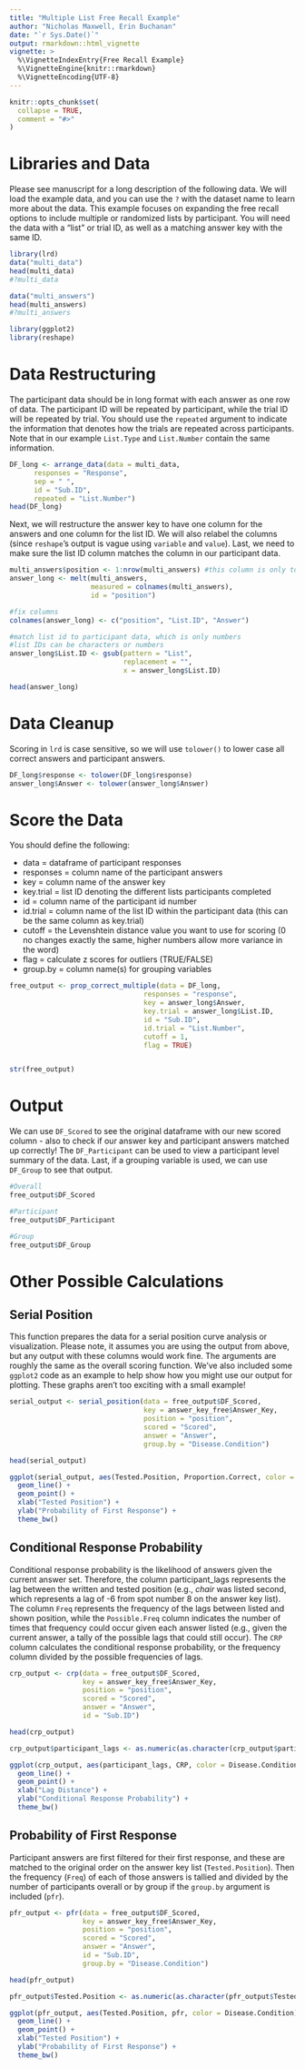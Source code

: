 ```yaml
---
title: "Multiple List Free Recall Example"
author: "Nicholas Maxwell, Erin Buchanan"
date: "`r Sys.Date()`"
output: rmarkdown::html_vignette
vignette: >
  %\VignetteIndexEntry{Free Recall Example}
  %\VignetteEngine{knitr::rmarkdown}
  %\VignetteEncoding{UTF-8}
---
```


```r
knitr::opts_chunk$set(
  collapse = TRUE,
  comment = "#>"
)
```

# Libraries and Data 

Please see manuscript for a long description of the following data. We will load the example data, and you can use the `?` with the dataset name to learn more about the data.  This example focuses on expanding the free recall options to include multiple or randomized lists by participant. You will need the data with a "list" or trial ID, as well as a matching answer key with the same ID. 

```r
library(lrd)
data("multi_data")
head(multi_data)
#?multi_data

data("multi_answers")
head(multi_answers)
#?multi_answers

library(ggplot2)
library(reshape)
```

# Data Restructuring

The participant data should be in long format with each answer as one row of data. The participant ID will be repeated by participant, while the trial ID will be repeated by trial. You should use the `repeated` argument to indicate the information that denotes how the trials are repeated across participants. Note that in our example `List.Type` and `List.Number` contain the same information. 

```r
DF_long <- arrange_data(data = multi_data,
      responses = "Response",
      sep = " ",
      id = "Sub.ID",
      repeated = "List.Number")
head(DF_long)
```

Next, we will restructure the answer key to have one column for the answers and one column for the list ID. We will also relabel the columns (since `reshape`'s output is vague using `variable` and `value`). Last, we need to make sure the list ID column matches the column in our participant data. 

```r
multi_answers$position <- 1:nrow(multi_answers) #this column is only to reshape
answer_long <- melt(multi_answers,
                    measured = colnames(multi_answers),
                    id = "position")

#fix columns
colnames(answer_long) <- c("position", "List.ID", "Answer")

#match list id to participant data, which is only numbers
#list IDs can be characters or numbers 
answer_long$List.ID <- gsub(pattern = "List", 
                            replacement = "", 
                            x = answer_long$List.ID)

head(answer_long)
```

# Data Cleanup

Scoring in `lrd` is case sensitive, so we will use `tolower()` to lower case all correct answers and participant answers. 

```r
DF_long$response <- tolower(DF_long$response)
answer_long$Answer <- tolower(answer_long$Answer)
```

# Score the Data

You should define the following:

- data = dataframe of participant responses
- responses = column name of the participant answers
- key = column name of the answer key
- key.trial = list ID denoting the different lists participants completed
- id = column name of the participant id number
- id.trial = column name of the list ID within the participant data (this can be the same column as key.trial)
- cutoff = the Levenshtein distance value you want to use for scoring (0 no changes exactly the same, higher numbers allow more variance in the word)
- flag = calculate z scores for outliers (TRUE/FALSE)
- group.by = column name(s) for grouping variables

```r
free_output <- prop_correct_multiple(data = DF_long,
                                 responses = "response",
                                 key = answer_long$Answer,
                                 key.trial = answer_long$List.ID,
                                 id = "Sub.ID",
                                 id.trial = "List.Number", 
                                 cutoff = 1,
                                 flag = TRUE)


str(free_output)
```

# Output

We can use `DF_Scored` to see the original dataframe with our new scored column - also to check if our answer key and participant answers matched up correctly! The `DF_Participant` can be used to view a participant level summary of the data. Last, if a grouping variable is used, we can use `DF_Group` to see that output. 

```r
#Overall
free_output$DF_Scored

#Participant
free_output$DF_Participant

#Group
free_output$DF_Group
```

# Other Possible Calculations

## Serial Position

This function prepares the data for a serial position curve analysis or visualization. Please note, it assumes you are using the output from above, but any output with these columns would work fine. The arguments are roughly the same as the overall scoring function. We've also included some `ggplot2` code as an example to help show how you might use our output for plotting. These graphs aren't too exciting with a small example! 

```r
serial_output <- serial_position(data = free_output$DF_Scored,
                                 key = answer_key_free$Answer_Key,
                                 position = "position",
                                 scored = "Scored",
                                 answer = "Answer",
                                 group.by = "Disease.Condition")

head(serial_output)

ggplot(serial_output, aes(Tested.Position, Proportion.Correct, color = Disease.Condition)) +
  geom_line() +
  geom_point() +
  xlab("Tested Position") +
  ylab("Probability of First Response") +
  theme_bw() 
```

## Conditional Response Probability

Conditional response probability is the likelihood of answers given the current answer set. Therefore, the column participant_lags represents the lag between the written and tested position (e.g., *chair* was listed second, which represents a lag of -6 from spot number 8 on the answer key list).  The column `Freq` represents the frequency of the lags between listed and shown position, while the `Possible.Freq` column indicates the number of times that frequency could occur given each answer listed (e.g., given the current answer, a tally of the possible lags that could still occur). The `CRP` column calculates the conditional response probability, or the frequency column divided by the possible frequencies of lags. 

```r
crp_output <- crp(data = free_output$DF_Scored,
                  key = answer_key_free$Answer_Key,
                  position = "position",
                  scored = "Scored",
                  answer = "Answer",
                  id = "Sub.ID")

head(crp_output)

crp_output$participant_lags <- as.numeric(as.character(crp_output$participant_lags))

ggplot(crp_output, aes(participant_lags, CRP, color = Disease.Condition)) +
  geom_line() +
  geom_point() +
  xlab("Lag Distance") +
  ylab("Conditional Response Probability") +
  theme_bw()
```

## Probability of First Response

Participant answers are first filtered for their first response, and these are matched to the original order on the answer key list (`Tested.Position`). Then the frequency (`Freq`) of each of those answers is tallied and divided by the number of participants overall or by group if the `group.by` argument is included (`pfr`). 

```r
pfr_output <- pfr(data = free_output$DF_Scored,
                  key = answer_key_free$Answer_Key,
                  position = "position",
                  scored = "Scored",
                  answer = "Answer",
                  id = "Sub.ID",
                  group.by = "Disease.Condition")

head(pfr_output)

pfr_output$Tested.Position <- as.numeric(as.character(pfr_output$Tested.Position))

ggplot(pfr_output, aes(Tested.Position, pfr, color = Disease.Condition)) +
  geom_line() +
  geom_point() +
  xlab("Tested Position") +
  ylab("Probability of First Response") +
  theme_bw()
```



